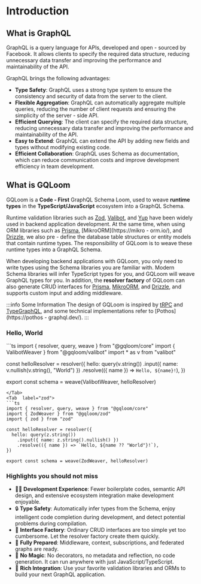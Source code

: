 
# Introduction

## What is GraphQL

GraphQL is a query language for APIs, developed and open - sourced by Facebook. It allows clients to specify the required data structure, reducing unnecessary data transfer and improving the performance and maintainability of the API.

GraphQL brings the following advantages:

- **Type Safety**: GraphQL uses a strong type system to ensure the consistency and security of data from the server to the client.
- **Flexible Aggregation**: GraphQL can automatically aggregate multiple queries, reducing the number of client requests and ensuring the simplicity of the server - side API.
- **Efficient Querying**: The client can specify the required data structure, reducing unnecessary data transfer and improving the performance and maintainability of the API.
- **Easy to Extend**: GraphQL can extend the API by adding new fields and types without modifying existing code.
- **Efficient Collaboration**: GraphQL uses Schema as documentation, which can reduce communication costs and improve development efficiency in team development.

## What is GQLoom

GQLoom is a **Code - First** GraphQL Schema Loom, used to weave **runtime types** in the **TypeScript/JavaScript** ecosystem into a GraphQL Schema.

Runtime validation libraries such as [Zod](https://zod.dev/), [Valibot](https://valibot.dev/), and [Yup](https://github.com/jquense/yup) have been widely used in backend application development. At the same time, when using ORM libraries such as [Prisma](https://www.prisma.io/), [MikroORM](https://mikro - orm.io/), and [Drizzle](https://orm.drizzle.team/), we also pre - define the database table structures or entity models that contain runtime types.
The responsibility of GQLoom is to weave these runtime types into a GraphQL Schema.

When developing backend applications with GQLoom, you only need to write types using the Schema libraries you are familiar with. Modern Schema libraries will infer TypeScript types for you, and GQLoom will weave GraphQL types for you.
In addition, the **resolver factory** of GQLoom can also generate CRUD interfaces for [Prisma](./schema-integration/prisma.mdx#resolver-factory), [MikroORM](./schema-integration/mikro-orm.mdx#resolver-factory), and [Drizzle](./schema-integration/drizzle.mdx#resolver-factory), and supports custom input and adding middleware.

:::info Some Information
The design of GQLoom is inspired by [tRPC](https://trpc.io/) and [TypeGraphQL](https://typegraphql.com/), and some technical implementations refer to [Pothos](https://pothos - graphql.dev/).
:::

### Hello, World

<Tabs>
<Tab label="valibot">
```ts
import { resolver, query, weave } from "@gqloom/core"
import { ValibotWeaver } from "@gqloom/valibot"
import * as v from "valibot"

const helloResolver = resolver({
  hello: query(v.string())
    .input({ name: v.nullish(v.string(), "World") })
    .resolve(({ name }) => `Hello, ${name}!`),
})

export const schema = weave(ValibotWeaver, helloResolver)
```
</Tab>
<Tab  label="zod">
```ts
import { resolver, query, weave } from "@gqloom/core"
import { ZodWeaver } from "@gqloom/zod"
import { zod } from "zod"

const helloResolver = resolver({
  hello: query(z.string())
    .input({ name: z.string().nullish() })
    .resolve(({ name }) => `Hello, ${name ?? "World"}!`),
})

export const schema = weave(ZodWeaver, helloResolver)
```
</Tab>
</Tabs>

### Highlights you should not miss

- 🧑‍💻 **Development Experience**: Fewer boilerplate codes, semantic API design, and extensive ecosystem integration make development enjoyable.
- 🔒 **Type Safety**: Automatically infer types from the Schema, enjoy intelligent code completion during development, and detect potential problems during compilation.
- 🎯 **Interface Factory**: Ordinary CRUD interfaces are too simple yet too cumbersome. Let the resolver factory create them quickly.
- 🔋 **Fully Prepared**: Middleware, context, subscriptions, and federated graphs are ready.
- 🔮 **No Magic**: No decorators, no metadata and reflection, no code generation. It can run anywhere with just JavaScript/TypeScript.
- 🧩 **Rich Integration**: Use your favorite validation libraries and ORMs to build your next GraphQL application.